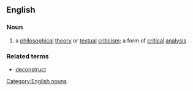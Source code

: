 ==English==
===Noun===
{{wikipedia}}
#a [[philosophical]] [[theory]] or [[textual]] [[criticism]]; a form of [[critical]] [[analysis]]
===Related terms===
*[[deconstruct]]
[[Category:English nouns]]